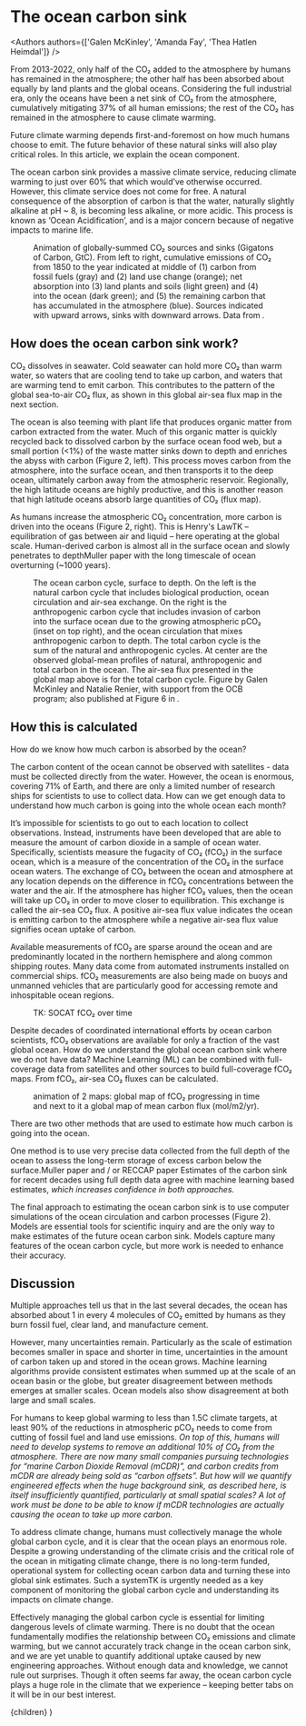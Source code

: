 
# The ocean carbon sink

<Authors authors={['Galen McKinley', 'Amanda Fay', 'Thea Hatlen Heimdal']} />

From 2013-2022, only half of the CO₂ added to the atmosphere by humans has remained in the atmosphere; the other half has been absorbed about equally by land plants and the global oceans. Considering the full industrial era, only the oceans have been a net sink of CO₂ from the atmosphere, cumulatively mitigating 37% of all human emissions; the rest of the CO₂ has remained in the atmosphere to cause climate warming.<Cite id='friedlingstein.2023' />

Future climate warming depends first-and-foremost on how much humans choose to emit. The future behavior of these natural sinks will also play critical roles. In this article, we explain the ocean component.

The ocean carbon sink provides a massive climate service, reducing climate warming to just over 60% that which would’ve otherwise occurred. However, this climate service does not come for free. A natural consequence of the absorption of carbon is that the water, naturally slightly alkaline at pH ~ 8, is becoming less alkaline, or more acidic. This process is known as ‘Ocean Acidification’, and is a major concern because of negative impacts to marine life.<Cite id='doney.2020' />

<Figure>
  <Sinks />
  <FigureCaption number={1}>
    Animation of globally-summed CO₂ sources and sinks (Gigatons of Carbon,
    GtC). From left to right, cumulative emissions of CO₂ from 1850 to the year
    indicated at middle of (1) carbon from fossil fuels (gray) and (2) land use
    change (orange); net absorption into (3) land plants and soils (light green)
    and (4) into the ocean (dark green); and (5) the remaining carbon that has
    accumulated in the atmosphere (blue). Sources indicated with upward arrows,
    sinks with downward arrows. Data from <Cite id='friedlingstein.2023' />.
  </FigureCaption>
</Figure>

## How does the ocean carbon sink work?

CO₂ dissolves in seawater. Cold seawater can hold more CO₂ than warm water, so waters that are cooling tend to take up carbon, and waters that are warming tend to emit carbon. This contributes to the pattern of the global sea-to-air CO₂ flux, as shown in this global air-sea flux map in the next section.

The ocean is also teeming with plant life that produces organic matter from carbon extracted from the water. Much of this organic matter is quickly recycled back to dissolved carbon by the surface ocean food web, but a small portion (\<1%) of the waste matter sinks down to depth and enriches the abyss with carbon (Figure 2, left). This process moves carbon from the atmosphere, into the surface ocean, and then transports it to the deep ocean, ultimately carbon away from the atmospheric reservoir. Regionally, the high latitude oceans are highly productive, and this is another reason that high latitude oceans absorb large quantities of CO₂ (flux map).

As humans increase the atmospheric CO₂ concentration, more carbon is driven into the oceans (Figure 2, right). This is Henry's Law<Sidenote url='https://en.wikipedia.org/wiki/Henry%27s_law'>TK</Sidenote> – equilibration of gas between air and liquid – here operating at the global scale. Human-derived carbon is almost all in the surface ocean and slowly penetrates to depth<Sidenote>Muller paper</Sidenote> with the long timescale of ocean overturning (~1000 years).

<Figure>
  <OceanCycleDiagram />
  <FigureCaption number={2}>
    The ocean carbon cycle, surface to depth. On the left is the natural carbon
    cycle that includes biological production, ocean circulation and air-sea
    exchange. On the right is the anthropogenic carbon cycle that includes
    invasion of carbon into the surface ocean due to the growing atmospheric
    pCO₂ (inset on top right), and the ocean circulation that mixes
    anthropogenic carbon to depth. The total carbon cycle is the sum of the
    natural and anthropogenic cycles. At center are the observed global-mean
    profiles of natural, anthropogenic and total carbon in the ocean. The
    air-sea flux presented in the global map above is for the total carbon
    cycle. Figure by Galen McKinley and Natalie Renier, with support from the
    OCB program; also published at Figure 6 in <Cite id='crisp.2022' />.
  </FigureCaption>
</Figure>

## How this is calculated

How do we know how much carbon is absorbed by the ocean?

The carbon content of the ocean cannot be observed with satellites - data must be collected directly from the water. However, the ocean is enormous, covering 71% of Earth, and there are only a limited number of research ships for scientists to use to collect data. How can we get enough data to understand how much carbon is going into the whole ocean each month?

It’s impossible for scientists to go out to each location to collect observations. Instead, instruments have been developed that are able to measure the amount of carbon dioxide in a sample of ocean water. Specifically, scientists measure the fugacity of CO₂ (fCO₂) in the surface ocean, which is a measure of the concentration of the CO₂ in the surface ocean waters. The exchange of CO₂ between the ocean and atmosphere at any location depends on the difference in fCO₂ concentrations between the water and the air. If the atmosphere has higher fCO₂ values, then the ocean will take up CO₂ in order to move closer to equilibration. This exchange is called the air-sea CO₂ flux. A positive air-sea flux value indicates the ocean is emitting carbon to the atmosphere while a negative air-sea flux value signifies ocean uptake of carbon.

Available measurements of fCO₂ are sparse around the ocean and are predominantly located in the northern hemisphere and along common shipping routes. Many data come from automated instruments installed on commercial ships. fCO₂ measurements are also being made on buoys and unmanned vehicles that are particularly good for accessing remote and inhospitable ocean regions.

<Figure>
  <Map
    sourceUrl='https://carbonplan-data-viewer.s3.us-west-2.amazonaws.com/demo/leap-data-stories/SOCATv2019_tracks_gridded_monthly.zarr'
    variable='fco2_ave_weighted'
    clim={[280, 440]}
    colormapName='warm'
    label='Measured fCO₂'
    units='μatm'
    startYear={1970}
    delay={100}
/>

  <FigureCaption number={3}>TK: SOCAT fCO₂ over time</FigureCaption>
</Figure>

Despite decades of coordinated international efforts by ocean carbon scientists, fCO₂ observations are available for only a fraction of the vast global ocean. How do we understand the global ocean carbon sink where we do not have data? Machine Learning (ML) can be combined with full-coverage data from satellites and other sources to build full-coverage fCO₂ maps. From fCO₂, air-sea CO₂ fluxes can be calculated.

<Figure>
  <Map
    sourceUrl='https://carbonplan-data-viewer.s3.us-west-2.amazonaws.com/demo/leap-data-stories/GCB-2023_dataprod_LDEO-HPD_1959-2022-flipped-lon.zarr'
    variable='sfco2'
    clim={[280, 440]}
    label='Reconstructed fCO₂'
    units='μatm'
    colormapName='warm'
    startYear={1959}
  />
  <FigureCaption number={4}>
    animation of 2 maps: global map of fCO₂ progressing in time and next to it a
    global map of mean carbon flux (mol/m2/yr).
  </FigureCaption>
</Figure>

There are two other methods that are used to estimate how much carbon is going into the ocean.

One method is to use very precise data collected from the full depth of the ocean to assess the long-term storage of excess carbon below the surface.<Sidenote>Muller paper and / or RECCAP paper</Sidenote> Estimates of the carbon sink for recent decades using full depth data agree with machine learning based estimates,<Cite id='fay.2021' /> which increases confidence in both approaches.

The final approach to estimating the ocean carbon sink is to use computer simulations of the ocean circulation and carbon processes (Figure 2). Models are essential tools for scientific inquiry and are the only way to make estimates of the future ocean carbon sink. Models capture many features of the ocean carbon cycle, but more work is needed to enhance their accuracy.<Cite id='fay.2021' />

## Discussion

Multiple approaches tell us that in the last several decades, the ocean has absorbed about 1 in every 4 molecules of CO₂ emitted by humans as they burn fossil fuel, clear land, and manufacture cement.<Cite id='friedlingstein.2023' />

However, many uncertainties remain. Particularly as the scale of estimation becomes smaller in space and shorter in time, uncertainties in the amount of carbon taken up and stored in the ocean grows. Machine learning algorithms provide consistent estimates when summed up at the scale of an ocean basin or the globe, but greater disagreement between methods emerges at smaller scales. Ocean models also show disagreement at both large and small scales.<Cite id='fay.2021' />

For humans to keep global warming to less than 1.5C climate targets, at least 90% of the reductions in atmospheric pCO₂ needs to come from cutting of fossil fuel and land use emissions.<Cite id='ipcc.2022' /> On top of this, humans will need to develop systems to remove an additional 10% of CO₂ from the atmosphere. There are now many small companies pursuing technologies for “marine Carbon Dioxide Removal (mCDR)”,<Cite id='nasem.2022' /> and carbon credits from mCDR are already being sold as “carbon offsets”. But how will we quantify engineered effects when the huge background sink, as described here, is itself insufficiently quantified, particularly at small spatial scales? A lot of work must be done to be able to know if mCDR technologies are actually causing the ocean to take up more carbon.

To address climate change, humans must collectively manage the whole global carbon cycle, and it is clear that the ocean plays an enormous role. Despite a growing understanding of the climate crisis and the critical role of the ocean in mitigating climate change, there is no long-term funded, operational system for collecting ocean carbon data and turning these into global sink estimates. Such a system<Sidenote url='https://wmo.int/activities/global-greenhouse-gas-watch-g3w'>TK</Sidenote> is urgently needed as a key component of monitoring the global carbon cycle and understanding its impacts on climate change.

Effectively managing the global carbon cycle is essential for limiting dangerous levels of climate warming. There is no doubt that the ocean fundamentally modifies the relationship between CO₂ emissions and climate warming, but we cannot accurately track change in the ocean carbon sink, and we are yet unable to quantify additional uptake caused by new engineering approaches. Without enough data and knowledge, we cannot rule out surprises. Though it often seems far away, the ocean carbon cycle plays a huge role in the climate that we experience – keeping better tabs on it will be in our best interest.

  <Story references={references}>{children}</Story>
)
